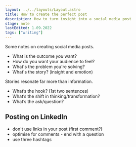 ```yaml
---
layout: ../../layouts/Layout.astro
title: How to create the perfect post
description: How to turn insight into a social media post
stage: note
lastEdited: 1.09.2022
tags: ["writing"]
---
```


Some notes on creating social media posts.

- What is the outcome _you_ want?
- How do you want your audience to feel?
- What's the problem you're solving?
- What's the story? (insight and emotion)

Stories resonate far more than information.

- What’s the hook? (1st two sentences)
- What’s the shift in thinking/transformation?
- What’s the ask/question?

## Posting on LinkedIn

- don't use links in your post (first comment?)
- optimise for comments - end with a question
- use three hashtags
